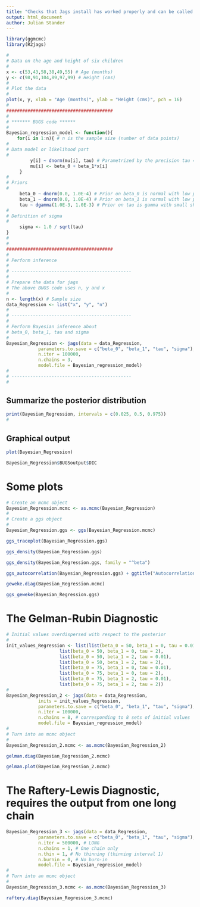 ```yaml
---
title: "Checks that Jags install has worked properly and can be called from R"
output: html_document
author: Julian Stander
---
```


```r
library(ggmcmc)
library(R2jags)
```


```r
#
# Data on the age and height of six children
#
x <- c(53,43,58,38,49,55) # Age (months)
y <- c(98,91,104,89,97,99) # Height (cms)
#
# Plot the data
#
plot(x, y, xlab = "Age (months)", ylab = "Height (cms)", pch = 16)
#
########################################
#
# ******* BUGS code ******
#
Bayesian_regression_model <- function(){
    for(i in 1:n){ # n is the sample size (number of data points)
#
# Data model or likelihood part
#
         y[i] ~ dnorm(mu[i], tau) # Parametrized by the precision tau = 1 / sigma^2
         mu[i] <- beta_0 + beta_1*x[i]
     }
#
# Priors
#
     beta_0 ~ dnorm(0.0, 1.0E-4) # Prior on beta_0 is normal with low precision
     beta_1 ~ dnorm(0.0, 1.0E-4) # Prior on beta_1 is normal with low precision
     tau ~ dgamma(1.0E-3, 1.0E-3) # Prior on tau is gamma with small shape and rate parameters
#
# Definition of sigma
#
     sigma <- 1.0 / sqrt(tau)
}
#
#
########################################
#
# Perform inference
#
# ---------------------------------------------
#
# Prepare the data for jags
# The above BUGS code uses n, y and x
#
n <- length(x) # Sample size
data_Regression <- list("x", "y", "n")
#
# ---------------------------------------------
#
# Perform Bayesian inference about 
# beta_0, beta_1, tau and sigma
#
Bayesian_Regression <- jags(data = data_Regression, 
            parameters.to.save = c("beta_0", "beta_1", "tau", "sigma"), 
            n.iter = 100000, 
            n.chains = 3,
            model.file = Bayesian_regression_model)
#
# ---------------------------------------------
#
```

## Summarize the posterior distribution 

```r
print(Bayesian_Regression, intervals = c(0.025, 0.5, 0.975))
#
```

## Graphical output
```r
plot(Bayesian_Regression)
```

```r
Bayesian_Regression$BUGSoutput$DIC
```

# Some plots


```r
# Create an mcmc object
Bayesian_Regression.mcmc <- as.mcmc(Bayesian_Regression)
#
# Create a ggs object
#
Bayesian_Regression.ggs <- ggs(Bayesian_Regression.mcmc)
```


```r
ggs_traceplot(Bayesian_Regression.ggs)
```

```r
ggs_density(Bayesian_Regression.ggs)
```

```r
ggs_density(Bayesian_Regression.ggs, family = "^beta")
```

```r
ggs_autocorrelation(Bayesian_Regression.ggs) + ggtitle("Autocorrelation Functions")
```

```r
geweke.diag(Bayesian_Regression.mcmc)
```

```r
ggs_geweke(Bayesian_Regression.ggs)
```

# The Gelman-Rubin Diagnostic

```r
# Initial values overdispersed with respect to the posterior
#
init_values_Regression <- list(list(beta_0 = 50, beta_1 = 0, tau = 0.01), 
                    list(beta_0 = 50, beta_1 = 0, tau = 2), 
                    list(beta_0 = 50, beta_1 = 2, tau = 0.01), 
                    list(beta_0 = 50, beta_1 = 2, tau = 2),
                    list(beta_0 = 75, beta_1 = 0, tau = 0.01), 
                    list(beta_0 = 75, beta_1 = 0, tau = 2), 
                    list(beta_0 = 75, beta_1 = 2, tau = 0.01), 
                    list(beta_0 = 75, beta_1 = 2, tau = 2))
#
Bayesian_Regression_2 <- jags(data = data_Regression, 
            inits = init_values_Regression,
            parameters.to.save = c("beta_0", "beta_1", "tau", "sigma"), 
            n.iter = 100000, 
            n.chains = 8, # corresponding to 8 sets of initial values
            model.file = Bayesian_regression_model)
#
# Turn into an mcmc object
#
Bayesian_Regression_2.mcmc <- as.mcmc(Bayesian_Regression_2)
```

```r
gelman.diag(Bayesian_Regression_2.mcmc)
```

```r
gelman.plot(Bayesian_Regression_2.mcmc)
```


# The Raftery-Lewis Diagnostic, requires the output from one long chain
```r
Bayesian_Regression_3 <- jags(data = data_Regression, 
            parameters.to.save = c("beta_0", "beta_1", "tau", "sigma"), 
            n.iter = 500000, # LONG
            n.chains = 1, # One chain only
            n.thin = 1, # No thinning (thinning interval 1)
            n.burnin = 0, # No burn-in
            model.file = Bayesian_regression_model)
#
# Turn into an mcmc object
#
Bayesian_Regression_3.mcmc <- as.mcmc(Bayesian_Regression_3)
```

```r
raftery.diag(Bayesian_Regression_3.mcmc)
```